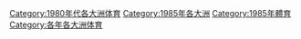 [[Category:1980年代各大洲体育|Category:1980年代各大洲体育]]
[[Category:1985年各大洲|Category:1985年各大洲]]
[[Category:1985年體育|Category:1985年體育]]
[[Category:各年各大洲体育|Category:各年各大洲体育]]